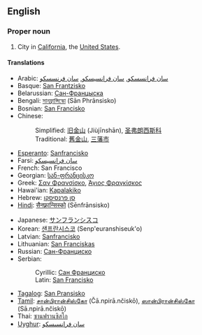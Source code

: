 ==English==
===Proper noun===
#City in [[California]], the [[United States]].

====Translations====
{{top}}
*Arabic: [[سان فرانسسكو]], [[سان فرانسيسكو]], [[سان فرنسسكو]]
*Basque: [[San Frantzisko]]
*Belarussian: [[Сан-Францыска]]
*Bengali: [[সানফ্রান্সিস্কো]] (Sān Phrānsisko)
*Bosnian: [[San Francisko#Bosnian|San Francisko]] {{m}}
*Chinese:
*:Simplified: [[旧金山]] (Jiùjīnshān), [[圣弗朗西斯科]]
*:Traditional: [[舊金山]], [[三藩市]]
*[[Esperanto]]: [[Sanfrancisko]]
*Farsi: [[سان فرانسیسکو]]
*French: San Francisco
*Georgian: [[სან-ფრანცისკო]]
*Greek: [[Σαν Φρανσίσκο]], [[Άγιος Φραγκίσκος]]
*Hawai'ian: [[Kapalakiko]]
*Hebrew: [[סן פרנסיסקו]]
*[[Hindi]]: [[सैनफ़्रान्सिस्को]] (Sēnfrānsisko)
{{mid}}
*Japanese: [[サンフランシスコ]]
*Korean: [[샌프란시스코]] (Senp'euranshiseuk'o)
*Latvian: [[Sanfrancisko]]
*Lithuanian: [[San Franciskas]]
*Russian: [[Сан-Франциско]]
*Serbian:
*:Cyrillic: [[Сан Франциско]] {{m}}
*:Latin: [[San Francisko#Serbian|San Francisko]] {{m}}
*[[Tagalog]]: [[San Pransisko]]
*[[Tamil]]: [[சான்பிரான்சிஸ்கோ]] (Čā.npirā.nčiskō), [[ஸான்பிரான்சிஸ்கோ]] (Sā.npirā.nčiskō)
*Thai: [[ซานฟรานซิสโก]]
*[[Uyghur]]: [[ﺳﺎﻥ ﻓﺮﺍﻧﺴﯩﺴﻜﻮ]]
{{bottom}}